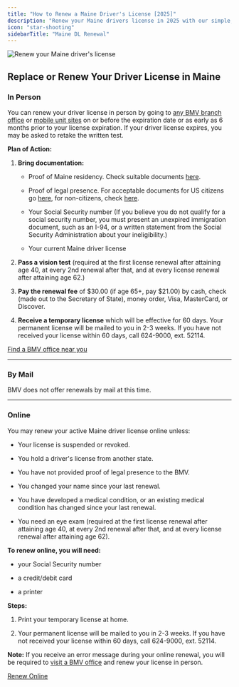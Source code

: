 ```yaml
---
title: "How to Renew a Maine Driver's License [2025]"
description: "Renew your Maine drivers license in 2025 with our simple, step-by-step guide. Find all the necessary requirements, forms, fees, and online renewal options to ensure a hassle-free experience. Stay legal and avoid fines - start your renewal process now!"
icon: "star-shooting"
sidebarTitle: "Maine DL Renewal"
---
```


![Renew your Maine driver's license](https://driving-tests.org/wp-content/uploads/2024/07/renew-maine-drivers-license.jpg)

## Replace or Renew Your Driver License in Maine

### In Person

You can renew your driver license in person by going to [any BMV branch office](https://driving-tests.org/dmv-near-me/maine-dmv-office-locations/) or [mobile unit sites](https://www.maine.gov/sos/bmv/locations/index.html#mobile) on or before the expiration date or as early as 6 months prior to your license expiration. If your driver license expires, you may be asked to retake the written test.

**Plan of Action:**

1. **Bring documentation:**

   * Proof of Maine residency. Check suitable documents [here](http://www.maine.gov/sos/bmv/licenses/residency.html).

   * Proof of legal presence. For acceptable documents for US citizens go [here](https://www.maine.gov/sos/bmv/licenses/citizen.html), for non-citizens, check [here](https://www.maine.gov/sos/bmv/licenses/noncitizen.html).

   * Your Social Security number (If you believe you do not qualify for a social security number, you must present an unexpired immigration document, such as an I-94, or a written statement from the Social Security Administration about your ineligibility.)

   * Your current Maine driver license

2. **Pass a vision test** (required at the first license renewal after attaining age 40, at every 2nd renewal after that, and at every license renewal after attaining age 62.)

3. **Pay the renewal fee** of $30.00 (if age 65+, pay $21.00) by cash, check (made out to the Secretary of State), money order, Visa, MasterCard, or Discover.

4. **Receive a temporary license** which will be effective for 60 days. Your permanent license will be mailed to you in 2-3 weeks. If you have not received your license within 60 days, call 624-9000, ext. 52114.

[Find a BMV office near you](https://driving-tests.org/dmv-near-me/)

***

### By Mail

BMV does not offer renewals by mail at this time.

***

### Online

You may renew your active Maine driver license online unless:

* Your license is suspended or revoked.

* You hold a driver's license from another state.

* You have not provided proof of legal presence to the BMV.

* You changed your name since your last renewal.

* You have developed a medical condition, or an existing medical condition has changed since your last renewal.

* You need an eye exam (required at the first license renewal after attaining age 40, at every 2nd renewal after that, and at every license renewal after attaining age 62).

**To renew online, you will need:**

* your Social Security number

* a credit/debit card

* a printer

**Steps:**

1. Print your temporary license at home.

2. Your permanent license will be mailed to you in 2-3 weeks. If you have not received your license within 60 days, call 624-9000, ext. 52114.

**Note:** If you receive an error message during your online renewal, you will be required to [visit a BMV office](https://driving-tests.org/dmv-near-me/maine-dmv-office-locations/) and renew your license in person.

[Renew Online](http://www.maine.gov/online/bmv/dlr/)

<Snippet file="renewal-state-block.mdx" />